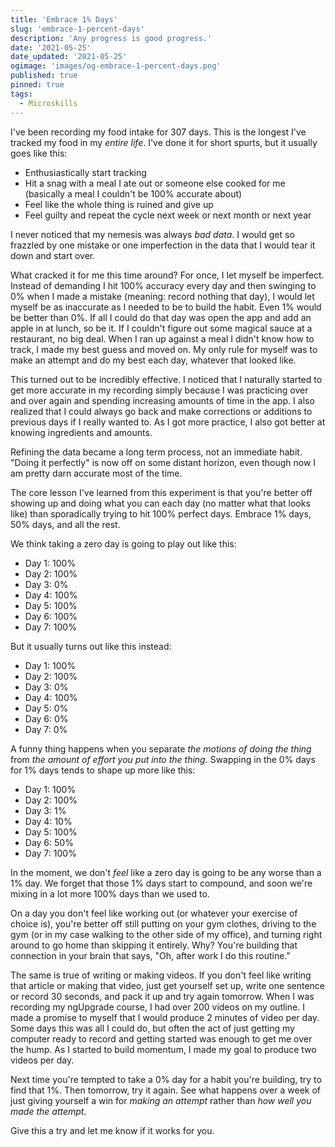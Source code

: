 ```yaml
---
title: 'Embrace 1% Days'
slug: 'embrace-1-percent-days'
description: 'Any progress is good progress.'
date: '2021-05-25'
date_updated: '2021-05-25'
ogimage: 'images/og-embrace-1-percent-days.png'
published: true
pinned: true
tags:
  - Microskills
---
```


I've been recording my food intake for 307 days. This is the longest I've tracked my food in my _entire life_. I've done it for short spurts, but it usually goes like this:

- Enthusiastically start tracking
- Hit a snag with a meal I ate out or someone else cooked for me (basically a meal I couldn't be 100% accurate about)
- Feel like the whole thing is ruined and give up
- Feel guilty and repeat the cycle next week or next month or next year

I never noticed that my nemesis was always _bad data_. I would get so frazzled by one mistake or one imperfection in the data that I would tear it down and start over.

What cracked it for me this time around? For once, I let myself be imperfect. Instead of demanding I hit 100% accuracy every day and then swinging to 0% when I made a mistake (meaning: record nothing that day), I would let myself be as inaccurate as I needed to be to build the habit. Even 1% would be better than 0%. If all I could do that day was open the app and add an apple in at lunch, so be it. If I couldn't figure out some magical sauce at a restaurant, no big deal. When I ran up against a meal I didn't know how to track, I made my best guess and moved on. My only rule for myself was to make an attempt and do my best each day, whatever that looked like.

This turned out to be incredibly effective. I noticed that I naturally started to get more accurate in my recording simply because I was practicing over and over again and spending increasing amounts of time in the app. I also realized that I could always go back and make corrections or additions to previous days if I really wanted to. As I got more practice, I also got better at knowing ingredients and amounts.

Refining the data became a long term process, not an immediate habit. "Doing it perfectly" is now off on some distant horizon, even though now I am pretty darn accurate most of the time.

The core lesson I've learned from this experiment is that you're better off showing up and doing what you can each day (no matter what that looks like) than sporadically trying to hit 100% perfect days. Embrace 1% days, 50% days, and all the rest.

We think taking a zero day is going to play out like this:

- Day 1: 100%
- Day 2: 100%
- Day 3: 0%
- Day 4: 100%
- Day 5: 100%
- Day 6: 100%
- Day 7: 100%

But it usually turns out like this instead:

- Day 1: 100%
- Day 2: 100%
- Day 3: 0%
- Day 4: 100%
- Day 5: 0%
- Day 6: 0%
- Day 7: 0%

A funny thing happens when you separate _the motions of doing the thing_ from _the amount of effort you put into the thing_. Swapping in the 0% days for 1% days tends to shape up more like this:

- Day 1: 100%
- Day 2: 100%
- Day 3: 1%
- Day 4: 10%
- Day 5: 100%
- Day 6: 50%
- Day 7: 100%

In the moment, we don't _feel_ like a zero day is going to be any worse than a 1% day. We forget that those 1% days start to compound, and soon we're mixing in a lot more 100% days than we used to.

On a day you don't feel like working out (or whatever your exercise of choice is), you're better off still putting on your gym clothes, driving to the gym (or in my case walking to the other side of my office), and turning right around to go home than skipping it entirely. Why? You're building that connection in your brain that says, "Oh, after work I do this routine."

The same is true of writing or making videos. If you don't feel like writing that article or making that video, just get yourself set up, write one sentence or record 30 seconds, and pack it up and try again tomorrow. When I was recording my ngUpgrade course, I had over 200 videos on my outline. I made a promise to myself that I would produce 2 minutes of video per day. Some days this was all I could do, but often the act of just getting my computer ready to record and getting started was enough to get me over the hump. As I started to build momentum, I made my goal to produce two videos per day.

Next time you're tempted to take a 0% day for a habit you're building, try to find that 1%. Then tomorrow, try it again. See what happens over a week of just giving yourself a win for _making an attempt_ rather than _how well you made the attempt._

Give this a try and let me know if it works for you.
